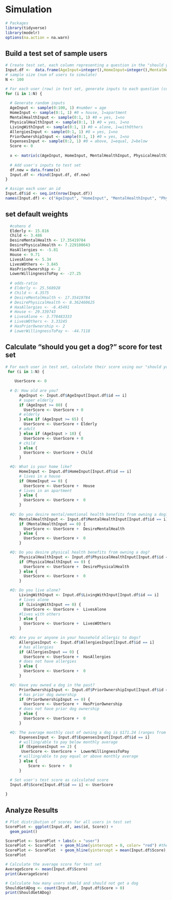 
# Simulation
```r
# Packages
library(tidyverse)
library(modelr)
options(na.action = na.warn)
```

## Build a test set of sample users
```r
# Create test set, each column representing a question in the "should you get a dog?" function
Input.df <-  data.frame(AgeInput=integer(),HomeInput=integer(),MentalHealthInput=integer(),PhysicalHealthInput=integer(),LivingWithInput=integer(),AllergiesInput=integer(),PriorOwnershipInput=integer(),ExpensesInput=integer(), Score=double())
# sample size (num of users to simulate)
N <- 100 

# For each user (row) in test set, generate inputs to each question (column)
for (i in 1:N) {
  
  # Generate random inputs 
  AgeInput <- sample(0:100, 1) #number = age
  HomeInput <- sample(0:1, 1) #0 = house, 1=apartment
  MentalHealthInput <- sample(0:1, 1) #0 = yes, 1=no
  PhysicalHealthInput <- sample(0:1, 1) #0 = yes, 1=no
  LivingWithInput <- sample(0:1, 1) #0 = alone, 1=withOthers
  AllergiesInput <- sample(0:1, 1) #0 = yes, 1=no
  PriorOwnershipInput <- sample(0:1, 1) #0 = yes, 1=no
  ExpensesInput <- sample(0:2, 1) #0 = above, 1=equal, 2=below
  Score <- 0
  
  x <- matrix(c(AgeInput, HomeInput, MentalHealthInput, PhysicalHealthInput, LivingWithInput, AllergiesInput, PriorOwnershipInput, ExpensesInput, Score), nrow = 1)
  
  # Add user's inputs to test set
  df.new = data.frame(x)
  Input.df <- rbind(Input.df, df.new)
}

# Assign each user an id
Input.df$id <- seq.int(nrow(Input.df))
names(Input.df) <- c("AgeInput", "HomeInput", "MentalHealthInput", "PhysicalHealthInput", "LivingWithInput", "AllergiesInput", "PriorOwnershipInput", "ExpensesInput", "Score", "id")
```

## set default weights
```r

  #cohens d
  Elderly <- 15.816
  Child <- 3.486
  DesireMentalHealth <- 17.35419784
  DesirePhysicalHealth <- 7.229100643
  HasAllergies <- -5.81
  House <- 9.71
  LivesAlone <- 5.34
  LivesWOthers <- 3.845
  HasPriorOwnership <- 2 
  LowerWillingnessToPay <- -27.25
  
  # odds-ratio
  # Elderly <- 25.568928
  # Child <- 4.3575
  # DesireMentalHealth <- 17.35419784
  # DesirePhysicalHealth <- 8.362460625
  # HasAllergies <- -6.45491
  # House <- 29.339743
  # LivesAlone <- 3.778483333
  # LivesWOthers <- 3.33245
  # HasPriorOwnership <- 2
  # LowerWillingnessToPay <- -44.7118

```

## Calculate "should you get a dog?" score for test set
```r

# For each user in test set, calculate their score using our "should you get a dog?" function
 for (i in 1:N) { 
   
    UserScore <- 0
  
  # Q: How old are you? 
      AgeInput <- Input.df$AgeInput[Input.df$id == i]
      # super elderly
      if (AgeInput >= 80) {
        UserScore <- UserScore + 0
      # elderly
      } else if (AgeInput >= 65) {
        UserScore <- UserScore + Elderly
      # adult  
      } else if (AgeInput > 18) {
        UserScore <- UserScore + 0
      # child
      } else {
        UserScore <- UserScore + Child
      }

  #Q: What is your home like?
      HomeInput <- Input.df$HomeInput[Input.df$id == i]
      # lives in a house
      if (HomeInput == 0) {
        UserScore <- UserScore +  House
      # lives in an apartment
      } else {
        UserScore <- UserScore +  0
      }
  
  #Q: Do you desire mental/emotional health benefits from owning a dog?
      MentalHealthInput <- Input.df$MentalHealthInput[Input.df$id == i]
      if (MentalHealthInput == 0) {
        UserScore <- UserScore +  DesireMentalHealth
      } else {
        UserScore <- UserScore +  0
      }

  #Q: Do you desire physical health benefits from owning a dog?
      PhysicalHealthInput <- Input.df$PhysicalHealthInput[Input.df$id == i]
      if (PhysicalHealthInput == 0) {
        UserScore <- UserScore +  DesirePhysicalHealth
      } else {
        UserScore <- UserScore +  0
      }

  #Q: Do you live alone?
      LivingWithInput <- Input.df$LivingWithInput[Input.df$id == i]
      # lives alone
      if (LivingWithInput == 0) {
        UserScore <- UserScore +  LivesAlone 
      #lives with others
      } else {
        UserScore <- UserScore +  LivesWOthers
      }

  #Q: Are you or anyone in your household allergic to dogs?
      AllergiesInput <- Input.df$AllergiesInput[Input.df$id == i]
      # has allergies
      if (AllergiesInput == 0) {
        UserScore <- UserScore +  HasAllergies
      # does not have allergies
      } else {
        UserScore <- UserScore +  0
      }

  #Q: Have you owned a dog in the past?
      PriorOwnershipInput <- Input.df$PriorOwnershipInput[Input.df$id == i]
      # has prior dog ownership
      if (PriorOwnershipInput == 0) {
        UserScore <- UserScore +  HasPriorOwnership
      # does not have prior dog ownership
      } else {
        UserScore <- UserScore +  0
      }

  #Q: The average monthly cost of owning a dog is $171.24 (ranges from $55.47 - $395.69). Would you be able/willing to pay equal to that amount, below that amount or above that amount for your dog?
      ExpensesInput <- Input.df$ExpensesInput[Input.df$id == i]
      # willing/able to pay below monthly average
      if (ExpensesInput == 2) {
       UserScore <- UserScore +  LowerWillingnessToPay 
      # willing/able to pay equal or above monthly average
      } else {
          Score <- Score +  0
      }

  # Set user's test score as calculated score
  Input.df$Score[Input.df$id == i] <- UserScore
  
}
```
## Analyze Results
```r
# Plot distribution of scores for all users in test set
ScorePlot <- ggplot(Input.df, aes(id, Score)) + 
  geom_point()

ScorePlot <- ScorePlot + labs(x = "user")
ScorePlot <- ScorePlot  + geom_hline(yintercept = 0, color= "red") #theshold: score = 0
ScorePlot <- ScorePlot  + geom_hline(yintercept = mean(Input.df$Score), color="blue") #average score
ScorePlot

# Calculate the average score for test set
AverageScore <- mean(Input.df$Score)
print(AverageScore)

# Calculate how many users should and should not get a dog
ShouldGetADog <- count(Input.df, Input.df$Score > 0)
print(ShouldGetADog)
```

